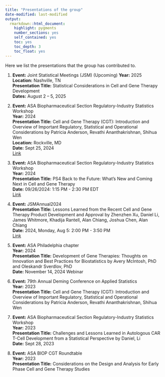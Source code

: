 ```yaml
---
title: "Presentations of the group"
date-modified: last-modified
output: 
  rmarkdown::html_document:
    highlight: pygments
    number_sections: yes
    self_contained: yes
    toc: yes
    toc_depth: 3
    toc_float: yes
---
```


Here we list the presentations that the group has contributed to.

1. **Event:** Joint Statistical Meetings (JSM)   (Upcoming)
   **Year:** 2025  
   **Location:** Nashville, TN  
   **Presentation Title:** Statistical Considerations in Cell and Gene Therapy Development  
   **Dates:** August 2 – 5, 2025
   
2. **Event:** ASA Biopharmaceutical Section Regulatory-Industry Statistics Workshop   
   **Year:** 2024  
   **Presentation Title:** Cell and Gene Therapy (CGT): Introduction and Overview of Important Regulatory, Statistical and Operational Considerations by Patricia Anderson, Revathi Ananthakrishnan, Shihua Wen  
   **Location:** Rockville, MD  
   **Date:** Sept 25, 2024  
   [Link](https://ww3.aievolution.com/AMSTATevents/index.cfm?do=ev.viewEv&ev=3285)

3. **Event:** ASA Biopharmaceutical Section Regulatory-Industry Statistics Workshop  
   **Year:** 2024  
   **Presentation Title:** PS4 Back to the Future: What's New and Coming Next in Cell and Gene Therapy  
   **Date:** 09/26/2024: 1:15 PM - 2:30 PM EDT  
   [Link](https://ww3.aievolution.com/AMSTATevents/index.cfm?do=ev.viewEv&ev=3471)

4. **Event:** JSMAnnual2024  
   **Presentation Title:** Lessons Learned from the Recent Cell and Gene Therapy Product Development and Approval by Zhenzhen Xu, Daniel Li, James Whitmore, Khadija Rantell, Alan Chiang, Joshua Chen, Alan Chiang  
   **Date:** 2024, Monday, Aug 5: 2:00 PM - 3:50 PM  
   [Link](https://ww3.aievolution.com/JSMAnnual2024/Events/viewEv?ev=1769)


5. **Event:** ASA Philadelphia chapter  
   **Year:** 2024  
   **Presentation Title:** Development of Gene Therapies: Thoughts on Innovation and Best Practices for Biostatistics by Avery McIntosh, PhD and Oleskandr Sverdlov, PhD  
   **Date:** November 14, 2024 Webinar


6. **Event:** 79th Annual Deming Conference on Applied Statistics  
   **Year:** 2023  
   **Presentation Title:** Cell and Gene Therapy (CGT): Introduction and Overview of Important Regulatory, Statistical and Operational Considerations by Patricia Anderson, Revathi Ananthakrishnan, Shihua Wen


7. **Event:** ASA Biopharmaceutical Section Regulatory-Industry Statistics Workshop  
   **Year:** 2023  
   **Presentation Title:** Challenges and Lessons Learned in Autologous CAR T-Cell Development from a Statistical Perspective by Daniel, Li  
   **Date:** Sept 28, 2023


8. **Event:** ASA BIOP CGT Roundtable  
   **Year:** 2023  
   **Presentation Title:** Considerations on the Design and Analysis for Early Phase Cell and Gene Therapy Studies

